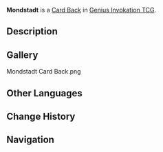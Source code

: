{{About|the Card Back|the region|Mondstadt}}
{{Item Infobox
|title        = Mondstadt
|id           = 339001
|image        = Item Mondstadt Card Back.png
|type         = Card Backs
|quality      = 3
|description  = A [[Genius Invokation TCG]] card back that can be obtained and switched around. They say that card backs with different designs also come with minute differences in make and texture. Some players also make collecting card backs of different styles their pursuit and hobby.
|source1      = [[Player Level]] 2 Reward
}}
'''Mondstadt''' is a [[Card Back]] in [[Genius Invokation TCG]].

==Description==
{{Description|Freedom is the first principle of cards. Freely you organize your deck, freely you choose your opponents, and freely you play your hand.<br>...Or perhaps you might use that freedom to not play at all, and do something else with the cards you have in hand.|Deck Design Settings Menu}}

==Gallery==
<gallery>
Mondstadt Card Back.png
</gallery>

==Other Languages==
{{Other Languages|Mondstadt}}

==Change History==
{{Change History|3.3}}

==Navigation==
{{Genius Invokation TCG Navbox|Card Accessory}}